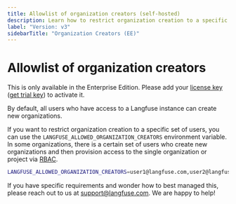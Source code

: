 ```yaml
---
title: Allowlist of organization creators (self-hosted)
description: Learn how to restrict organization creation to a specific set of users in your self-hosted Langfuse deployment.
label: "Version: v3"
sidebarTitle: "Organization Creators (EE)"
---
```


# Allowlist of organization creators

<Callout type="info">

This is only available in the Enterprise Edition. Please add your [license key](/self-hosting/license-key) ([get trial key](/request-trial)) to activate it.

</Callout>

By default, all users who have access to a Langfuse instance can create new organizations.

If you want to restrict organization creation to a specific set of users, you can use the `LANGFUSE_ALLOWED_ORGANIZATION_CREATORS` environment variable. In some organizations, there is a certain set of users who create new organizations and then provision access to the single organization or project via [RBAC](/docs/rbac).

```bash filename=".env"
LANGFUSE_ALLOWED_ORGANIZATION_CREATORS=user1@langfuse.com,user2@langfuse.com
```

If you have specific requirements and wonder how to best managed this, please reach out to us at [support@langfuse.com](mailto:support@langfuse.com). We are happy to help!
